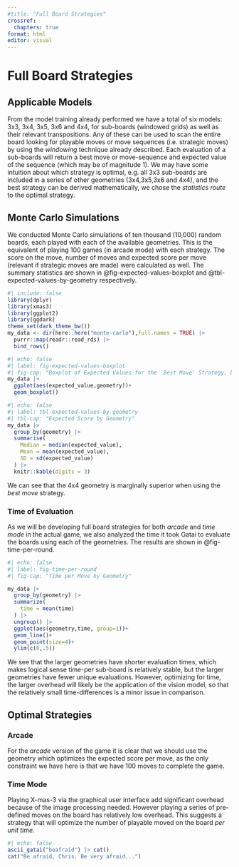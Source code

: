 ```yaml
---
#title: "Full Board Strategies"
crossref:
  chapters: true
format: html
editor: visual
---
```


# Full Board Strategies

## Applicable Models

From the model training already performed we have a total of six models: 3x3, 3x4, 3x5, 3x6 and 4x4, for sub-boards (windowed grids) as well as their relevant transpositions. Any of these can be used to scan the entire board looking for playable moves or move sequences (i.e. strategic moves) by using the *windowing* technique already described. Each evaluation of a sub-boards will return a best move or move-sequence and expected value of the sequence (which may be of magnitude 1). We may have some intuition about which strategy is optimal, e.g. all 3x3 sub-boards are included in a series of other geometries (3x4,3x5,3x6 and 4x4), and the best strategy can be derived mathematically, we chose the *statistics route* to the optimal strategy.

## Monte Carlo Simulations

We conducted Monte Carlo simulations of ten thousand (10,000) random boards, each played with each of the available geometries. This is the equivalent of playing 100 games (in arcade mode) with each strategy. The score on the move, number of moves and expected score per move (relevant if strategic moves are made) were calculated as well. The summary statistics are shown in @fig-expected-values-boxplot and @tbl-expected-values-by-geometry respectively.

```r
#| include: false
library(dplyr)
library(xmas3)
library(ggplot2)
library(ggdark)
theme_set(dark_theme_bw())
my_data <- dir(here::here("monte-carlo"),full.names = TRUE) |> 
  purrr::map(readr::read_rds) |> 
  bind_rows()
```

```r
#| echo: false
#| label: fig-expected-values-boxplot
#| fig-cap: "Boxplot of Expected Values for the 'Best Move' Strategy, by Geometry"
my_data |> 
  ggplot(aes(expected_value,geometry))+
  geom_boxplot()
```

```r
#| echo: false
#| label: tbl-expected-values-by-geometry
#| tbl-cap: "Expected Score by Geometry"
my_data |> 
  group_by(geometry) |> 
  summarise(
    Median = median(expected_value),
    Mean = mean(expected_value),
    SD = sd(expected_value)
  ) |> 
  knitr::kable(digits = 3)
```

We can see that the 4x4 geometry is marginally superior when using the *best move* strategy.

### Time of Evaluation

As we will be developing full board strategies for both *arcade* and *time mode* in the actual game, we also analyzed the time it took Gatai to evaluate the boards using each of the geometries. The results are shown in @fig-time-per-round.

```r
#| echo: false
#| label: fig-time-per-round
#| fig-cap: "Time per Move by Geometry"

my_data |> 
  group_by(geometry) |> 
  summarize(
    time = mean(time)
  ) |> 
  ungroup() |> 
  ggplot(aes(geometry,time, group=1))+
  geom_line()+
  geom_point(size=4)+
  ylim(c(0,.5))


```

We see that the larger geometries have shorter evaluation times, which makes logical sense time-per sub-board is relatively stable, but the larger geometries have fewer unique evaluations. However, optimizing for time, the larger overhead will likely be the application of the vision model, so that the relatively small time-differences is a minor issue in comparison.

## Optimal Strategies

### Arcade

For the *arcade* version of the game it is clear that we should use the geometry which optimizes the expected score per move, as the only constraint we have here is that we have 100 moves to complete the game.

### Time Mode

Playing X-mas-3 via the graphical user interface add significant overhead because of the image processing needed. However playing a series of pre-defined moves on the board has relatively low overhead. This suggests a strategy that will optimize the number of playable moved on the board *per unit time.*

::: column-margin
```r
#| echo: false
ascii_gatai("beafraid") |> cat()
cat("Be afraid, Chris. Be very afraid...")
```
:::
